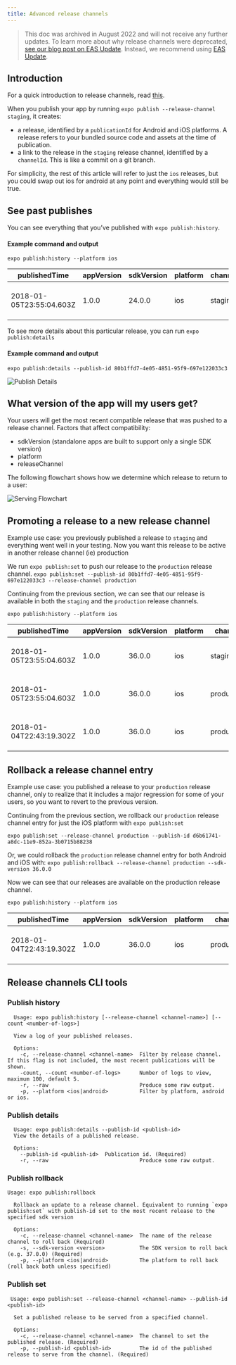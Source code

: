 ```yaml
---
title: Advanced release channels
---
```


> This doc was archived in August 2022 and will not receive any further updates. To learn more about why release channels were deprecated, [see our blog post on EAS Update](https://blog.expo.dev/eas-update-preview-progress-f504a30066fc#:~:text=Traditionally%2C%20Expo%20developers,need%20more%20control). Instead, we recommend using [EAS Update](/eas-update/introduction).

## Introduction

For a quick introduction to release channels, read [this](./release-channels.mdx).

When you publish your app by running `expo publish --release-channel staging`, it creates:

- a release, identified by a `publicationId` for Android and iOS platforms. A release refers to your bundled source code and assets at the time of publication.
- a link to the release in the `staging` release channel, identified by a `channelId`. This is like a commit on a git branch.

For simplicity, the rest of this article will refer to just the `ios` releases, but you could swap out ios for android at any point and everything would still be true.

## See past publishes

You can see everything that you’ve published with `expo publish:history`.

#### Example command and output

`expo publish:history --platform ios`

| publishedTime            | appVersion | sdkVersion | platform | channel | publicationId                        |
| ------------------------ | ---------- | ---------- | -------- | ------- | ------------------------------------ |
| 2018-01-05T23:55:04.603Z | 1.0.0      | 24.0.0     | ios      | staging | 80b1ffd7-4e05-4851-95f9-697e122033c3 |

To see more details about this particular release, you can run `expo publish:details`

#### Example command and output

`expo publish:details --publish-id 80b1ffd7-4e05-4851-95f9-697e122033c3`

![Publish Details](/static/images/release-channels-pub-details-1.png)

## What version of the app will my users get?

Your users will get the most recent compatible release that was pushed to a release channel. Factors that affect compatibility:

- sdkVersion (standalone apps are built to support only a single SDK version)
- platform
- releaseChannel

The following flowchart shows how we determine which release to return to a user:

![Serving Flowchart](/static/images/release-channels-flowchart.png)

## Promoting a release to a new release channel

Example use case: you previously published a release to `staging` and everything went well in your testing. Now you want this release to be active in another release channel (ie) production

We run `expo publish:set` to push our release to the `production` release channel.
`expo publish:set --publish-id 80b1ffd7-4e05-4851-95f9-697e122033c3 --release-channel production`

Continuing from the previous section, we can see that our release is available in both the `staging` and the `production` release channels.

`expo publish:history --platform ios`

| publishedTime            | appVersion | sdkVersion | platform | channel    | publicationId                        |
| ------------------------ | ---------- | ---------- | -------- | ---------- | ------------------------------------ |
| 2018-01-05T23:55:04.603Z | 1.0.0      | 36.0.0     | ios      | staging    | 80b1ffd7-4e05-4851-95f9-697e122033c3 |
| 2018-01-05T23:55:04.603Z | 1.0.0      | 36.0.0     | ios      | production | 80b1ffd7-4e05-4851-95f9-697e122033c3 |
| 2018-01-04T22:43:19.302Z | 1.0.0      | 36.0.0     | ios      | production | d6b61741-a8dc-11e9-852a-3b0715b88238 |

## Rollback a release channel entry

Example use case: you published a release to your `production` release channel, only to realize that it includes a major regression for some of your users, so you want to revert to the previous version.

Continuing from the previous section, we rollback our `production` release channel entry for just the iOS platform with `expo publish:set`

`expo publish:set --release-channel production --publish-id d6b61741-a8dc-11e9-852a-3b0715b88238`

Or, we could rollback the `production` release channel entry for both Android and iOS with:
`expo publish:rollback --release-channel production --sdk-version 36.0.0`

Now we can see that our releases are available on the production release channel.

`expo publish:history --platform ios`

| publishedTime            | appVersion | sdkVersion | platform | channel    | publicationId                        |
| ------------------------ | ---------- | ---------- | -------- | ---------- | ------------------------------------ |
| 2018-01-04T22:43:19.302Z | 1.0.0      | 36.0.0     | ios      | production | d6b61741-a8dc-11e9-852a-3b0715b88238 |

## Release channels CLI tools

### Publish history

```
  Usage: expo publish:history [--release-channel <channel-name>] [--count <number-of-logs>]

  View a log of your published releases.

  Options:
    -c, --release-channel <channel-name>  Filter by release channel. If this flag is not included, the most recent publications will be shown.
    -count, --count <number-of-logs>      Number of logs to view, maximum 100, default 5.
    -r, --raw                             Produce some raw output.
    -p, --platform <ios|android>          Filter by platform, android or ios.
```

### Publish details

```
  Usage: expo publish:details --publish-id <publish-id>
  View the details of a published release.

  Options:
    --publish-id <publish-id>  Publication id. (Required)
    -r, --raw                             Produce some raw output.
```

### Publish rollback

```
Usage: expo publish:rollback

  Rollback an update to a release channel. Equivalent to running `expo publish:set` with publish-id set to the most recent release to the specified sdk version

  Options:
    -c, --release-channel <channel-name>  The name of the release channel to roll back (Required)
    -s, --sdk-version <version>           The SDK version to roll back (e.g. 37.0.0) (Required)
    -p, --platform <ios|android>          The platform to roll back (roll back both unless specified)
```

### Publish set

```
 Usage: expo publish:set --release-channel <channel-name> --publish-id <publish-id>

  Set a published release to be served from a specified channel.

  Options:
    -c, --release-channel <channel-name>  The channel to set the published release. (Required)
    -p, --publish-id <publish-id>         The id of the published release to serve from the channel. (Required)
```
